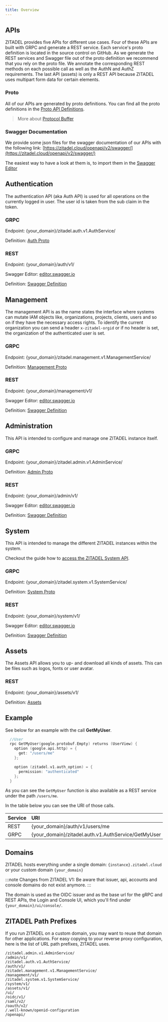 ```yaml
---
title: Overview
---
```



## APIs

ZITADEL provides five APIs for different use cases. Four of these APIs are built with GRPC and generate a REST service.
Each service's proto definition is located in the source control on GitHub.
As we generate the REST services and Swagger file out of the proto definition we recommend that you rely on the proto file.
We annotate the corresponding REST methods on each possible call as well as the AuthN and AuthZ requirements.
The last API (assets) is only a REST API because ZITADEL uses multipart form data for certain elements.

### Proto

All of our APIs are generated by proto definitions. You can find all the proto definitions in the [Proto API Definitions](proto/auth).

> More about [Protocol Buffer](https://developers.google.com/protocol-buffers)

### Swagger Documentation

We provide some json files for the swagger documentation of our APIs with the following link: [https://zitadel.cloud/openapi/v2/swagger/](https://zitadel.cloud/openapi/v2/swagger/)

The easiest way to have a look at them is, to import them in the [Swagger Editor](https://editor.swagger.io/)

<ApiCard title="Authentication" type="AUTH">
<Column>
<div>

## Authentication

The authentication API (aka Auth API) is used for all operations on the currently logged in user. The user id is taken from the sub claim in the token.

</div>
<div className="apicard-right">

### GRPC

Endpoint:
{your_domain}/zitadel.auth.v1.AuthService/

Definition:
[Auth Proto](/apis/proto/auth)

### REST

Endpoint:
{your_domain}/auth/v1/

Swagger Editor:
[editor.swagger.io](https://editor.swagger.io/?url=https://zitadel.cloud/openapi/v2/swagger/auth.swagger.json)

Definition:
[Swagger Definition](https://zitadel.cloud/openapi/v2/swagger/auth.swagger.json)

</div>
</Column>
</ApiCard>

<ApiCard title="Management" type="MGMT">
<Column>

<div>

## Management

The management API is as the name states the interface where systems can mutate IAM objects like, organizations, projects, clients, users and so on if they have the necessary access rights.
To identify the current organization you can send a header `x-zitadel-orgid` or if no header is set, the organization of the authenticated user is set.

</div>
<div className="apicard-right">

### GRPC

Endpoint:
{your_domain}/zitadel.management.v1.ManagementService/

Definition:
[Management Proto](/apis/proto/management)

### REST

Endpoint:
{your_domain}/management/v1/

Swagger Editor:
[editor.swagger.io](https://editor.swagger.io/?url=https://zitadel.cloud/openapi/v2/swagger/management.swagger.json)

Definition:
[Swagger Definition](https://zitadel.cloud/openapi/v2/swagger/management.swagger.json)

</div>
</Column>
</ApiCard>

<ApiCard title="Administration" type="ADMIN">
<Column>
<div>

## Administration

This API is intended to configure and manage one ZITADEL instance itself.

</div>
<div className="apicard-right">

### GRPC

Endpoint:
{your_domain}/zitadel.admin.v1.AdminService/

Definition:
[Admin Proto](/apis/proto/admin)

### REST

Endpoint:
{your_domain}/admin/v1/

Swagger Editor:
[editor.swagger.io](https://editor.swagger.io/?url=https://zitadel.cloud/openapi/v2/swagger/admin.swagger.json)

Definition:
[Swagger Definition](https://zitadel.cloud/openapi/v2/swagger/admin.swagger.json)

</div>
</Column>
</ApiCard>

<ApiCard title="Administration" type="SYSTEM">
<Column>
<div>

## System

This API is intended to manage the different ZITADEL instances within the system.

Checkout the guide how to [access the ZITADEL System API](/guides/integrate/access-zitadel-system-api).

</div>
<div className="apicard-right">

### GRPC

Endpoint:
{your_domain}/zitadel.system.v1.SystemService/

Definition:
[System Proto](/apis/proto/system)

### REST

Endpoint:
{your_domain}/system/v1/

Swagger Editor:
[editor.swagger.io](https://editor.swagger.io/?url=https://zitadel.cloud/openapi/v2/swagger/system.swagger.json)

Definition:
[Swagger Definition](https://zitadel.cloud/openapi/v2/swagger/system.swagger.json)

</div>
</Column>
</ApiCard>

<ApiCard title="Assets" type="ASSET">
<Column>
<div>

## Assets

The Assets API allows you to up- and download all kinds of assets. This can be files such as logos, fonts or user avatar.

</div>
<div>

### REST

Endpoint:
{your_domain}/assets/v1/

Definition:
[Assets](./assets/assets.md)

</div>
</Column>
</ApiCard>

## Example

See below for an example with the call **GetMyUser**.

```Go
  //User
  rpc GetMyUser(google.protobuf.Empty) returns (UserView) {
    option (google.api.http) = {
      get: "/users/me"
    };

    option (zitadel.v1.auth_option) = {
      permission: "authenticated"
    };
  }
```

As you can see the `GetMyUser` function is also available as a REST service under the path `/users/me`.

In the table below you can see the URI of those calls.

| Service | URI                                                 |
| :------ | :-------------------------------------------------- |
| REST    | {your_domain}/auth/v1/users/me                      |
| GRPC    | {your_domain}/zitadel.auth.v1.AuthService/GetMyUser |

## Domains

ZITADEL hosts everything under a single domain: `{instance}.zitadel.cloud` or your custom domain `{your_domain}`

:::note
Changes from ZITADEL V1:
Be aware that issuer, api, accounts and console domains do not exist anymore.
:::

The domain is used as the OIDC issuer and as the base url for the gRPC and REST APIs, the Login and Console UI, which you'll find under `{your_domain}/ui/console/`.

## ZITADEL Path Prefixes

If you run ZITADEL on a custom domain, you may want to reuse that domain for other applications.
For easy copying to your reverse proxy configuration, here is the list of URL path prefixes, ZITADEL uses.

```
/zitadel.admin.v1.AdminService/
/admin/v1/
/zitadel.auth.v1.AuthService/
/auth/v1/
/zitadel.management.v1.ManagementService/
/management/v1/
/zitadel.system.v1.SystemService/
/system/v1/
/assets/v1/
/ui/
/oidc/v1/
/saml/v2/
/oauth/v2/
/.well-known/openid-configuration
/openapi/
```
